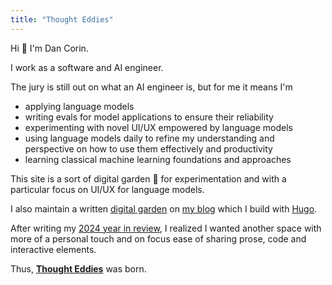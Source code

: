 ```yaml
---
title: "Thought Eddies"
---
```


Hi 👋 I'm Dan Corin.

I work as a software and AI engineer.

The jury is still out on what an AI engineer is, but for me it means I'm

- applying language models
- writing evals for model applications to ensure their reliability
- experimenting with novel UI/UX empowered by language models
- using language models daily to refine my understanding and perspective on how to use them effectively and productivity
- learning classical machine learning foundations and approaches

This site is a sort of digital garden 🌱 for experimentation and with a particular focus on UI/UX for language models.

I also maintain a written [digital garden](https://www.danielcorin.com/garden/) on [my blog](https://www.danielcorin.com/) which I build with [Hugo](https://gohugo.io/).

After writing my [2024 year in review](https://www.danielcorin.com/posts/2024/2024-year-in-review/#redesignrebuild-this-blog), I realized I wanted another space with more of a personal touch and on focus ease of sharing prose, code and interactive elements.

Thus, [**Thought Eddies**](/) was born.
